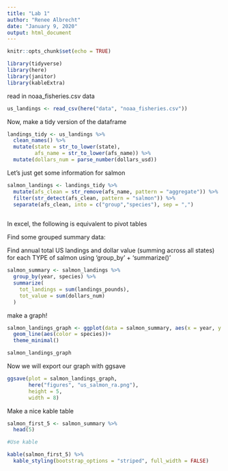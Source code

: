 ```yaml
---
title: "Lab 1"
author: "Renee Albrecht"
date: "January 9, 2020"
output: html_document
---
```


```r
knitr::opts_chunk$set(echo = TRUE)

library(tidyverse)
library(here)
library(janitor)
library(kableExtra)

```

read in noaa_fisheries.csv data 

```r
us_landings <- read_csv(here("data", "noaa_fisheries.csv"))
```


Now, make a tidy version of the dataframe 

```r
landings_tidy <- us_landings %>%
  clean_names() %>%
  mutate(state = str_to_lower(state),
         afs_name = str_to_lower(afs_name)) %>%
  mutate(dollars_num = parse_number(dollars_usd))

```

Let's just get some information for salmon 

```r
salmon_landings <- landings_tidy %>%
  mutate(afs_clean = str_remove(afs_name, pattern = "aggregate")) %>%
  filter(str_detect(afs_clean, pattern = "salmon")) %>%
  separate(afs_clean, into = c("group","species"), sep = ",")
  
```

In excel, the following is equivalent to pivot tables 

Find some grouped summary data: 

Find annual total US landings and dollar value (summing across all states) for each TYPE of salmon using 'group_by' + 'summarize()'

```r
salmon_summary <- salmon_landings %>%
  group_by(year, species) %>%
  summarize(
    tot_landings = sum(landings_pounds), 
    tot_value = sum(dollars_num)
  )

```

make a graph! 
```r
salmon_landings_graph <- ggplot(data = salmon_summary, aes(x = year, y = tot_landings, group = species)) + 
  geom_line(aes(color = species))+
  theme_minimal()

salmon_landings_graph

```

Now we will export our graph with ggsave
```r

ggsave(plot = salmon_landings_graph, 
       here("figures", "us_salmon_ra.png"),
       height = 5, 
       width = 8)

```

Make a nice kable table
```r
salmon_first_5 <- salmon_summary %>%
  head(5)

#Use kable

kable(salmon_first_5) %>%
  kable_styling(bootstrap_options = "striped", full_width = FALSE)

  
```

